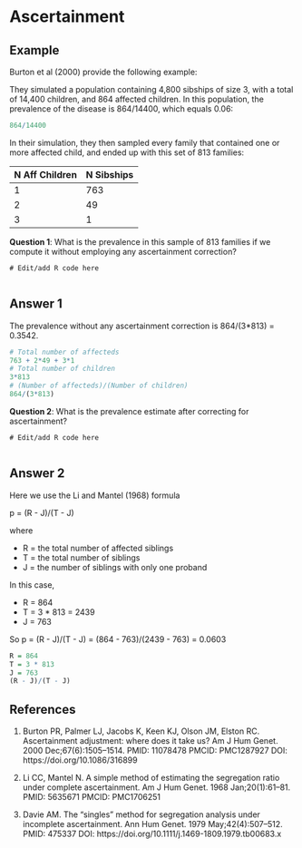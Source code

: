 # Ascertainment

## Example

Burton et al (2000) provide the following example:

They simulated a population containing 4,800 sibships of size 3, with a total of 14,400 children, and 864 affected children. In this population, the prevalence of the disease is 864/14400, which equals 0.06:

```r
864/14400
```

In their simulation, they then sampled every family that contained one or more affected child, and ended up with this set of 813 families:

N Aff Children | N Sibships 
------------- | ------------- 
1 | 763 
2 | 49 
3 | 1

**Question 1**: What is the prevalence in this sample of 813 families if we compute it without employing any ascertainment correction?

```webr-r
# Edit/add R code here
         
```

::: {.callout-tip collapse="true"}
## Answer 1

The prevalence without any ascertainment correction is 864/(3\*813) = 0.3542.

```r
# Total number of affecteds
763 + 2*49 + 3*1
# Total number of children
3*813
# (Number of affecteds)/(Number of children)
864/(3*813)
```
:::

**Question 2**: What is the prevalence estimate after correcting for ascertainment?

```webr-r
# Edit/add R code here
        
```

::: {.callout-tip collapse="true"}
## Answer 2

Here we use the Li and Mantel (1968) formula

p = (R - J)/(T - J)

where

-   R = the total number of affected siblings
-   T = the total number of siblings
-   J = the number of siblings with only one proband

In this case,

-   R = 864
-   T = 3 \* 813 = 2439
-   J = 763

So p = (R - J)/(T - J) = (864 - 763)/(2439 - 763) = 0.0603

```r
R = 864
T = 3 * 813 
J = 763
(R - J)/(T - J)
```
:::

## References

1.  Burton PR, Palmer LJ, Jacobs K, Keen KJ, Olson JM, Elston RC. Ascertainment adjustment: where does it take us? Am J Hum Genet. 2000 Dec;67(6):1505–1514. PMID: 11078478 PMCID: PMC1287927 DOI: https://doi.org/10.1086/316899

2.  Li CC, Mantel N. A simple method of estimating the segregation ratio under complete ascertainment. Am J Hum Genet. 1968 Jan;20(1):61–81. PMID: 5635671 PMCID: PMC1706251

3.  Davie AM. The “singles” method for segregation analysis under incomplete ascertainment. Ann Hum Genet. 1979 May;42(4):507–512. PMID: 475337 DOI: https://doi.org/10.1111/j.1469-1809.1979.tb00683.x


